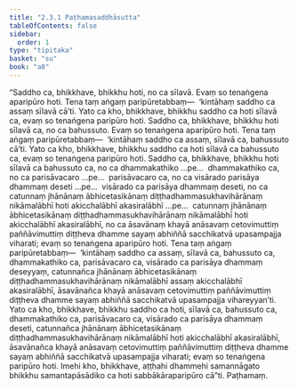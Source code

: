 ```yaml
---
title: "2.3.1 Paṭhamasaddhāsutta"
tableOfContents: false
sidebar:
  order: 1
type: "tipitaka"
basket: "su"
book: "a8"
---
```



<DynamicBreadcrumb />

<Division number="71" book="a8" bookNo="17" page="133">

<Paragraph number="713" book="a8">
“Saddho ca, bhikkhave, bhikkhu hoti, no ca sīlavā. Evaṃ so tenaṅgena aparipūro hoti. Tena taṃ aṅgaṃ paripūretabbaṃ—  ‘kintāhaṃ saddho ca assaṃ sīlavā cā’ti. Yato ca kho, bhikkhave, bhikkhu saddho ca hoti sīlavā ca, evaṃ so tenaṅgena paripūro hoti.
</Paragraph>

<Paragraph number="714" book="a8">
Saddho ca, bhikkhave, bhikkhu hoti sīlavā ca, no ca bahussuto. Evaṃ so tenaṅgena aparipūro hoti. Tena taṃ aṅgaṃ paripūretabbaṃ—  ‘kintāhaṃ saddho ca assaṃ, sīlavā ca, bahussuto cā’ti. Yato ca kho, bhikkhave, bhikkhu saddho ca hoti sīlavā ca bahussuto ca, evaṃ so tenaṅgena paripūro hoti.
</Paragraph>

<Paragraph number="715" book="a8">
Saddho ca, bhikkhave, bhikkhu hoti sīlavā ca bahussuto ca, no ca dhammakathiko …pe…  dhammakathiko ca, no ca parisāvacaro …pe…  parisāvacaro ca, no ca visārado parisāya dhammaṃ deseti …pe…  visārado ca parisāya dhammaṃ deseti, no ca catunnaṃ jhānānaṃ ābhicetasikānaṃ diṭṭhadhammasukhavihārānaṃ nikāmalābhī hoti akicchalābhī akasiralābhī …pe…  catunnaṃ jhānānaṃ ābhicetasikānaṃ diṭṭhadhammasukhavihārānaṃ nikāmalābhī hoti akicchalābhī akasiralābhī, no ca āsavānaṃ khayā anāsavaṃ cetovimuttiṃ paññāvimuttiṃ diṭṭheva dhamme sayaṃ abhiññā sacchikatvā upasampajja viharati; evaṃ so tenaṅgena aparipūro hoti. Tena taṃ aṅgaṃ paripūretabbaṃ—  ‘kintāhaṃ saddho ca assaṃ, sīlavā ca, bahussuto ca, dhammakathiko ca, parisāvacaro ca, visārado ca parisāya dhammaṃ deseyyaṃ, catunnañca jhānānaṃ ābhicetasikānaṃ diṭṭhadhammasukhavihārānaṃ nikāmalābhī assaṃ akicchalābhī akasiralābhī, āsavānañca khayā anāsavaṃ cetovimuttiṃ paññāvimuttiṃ diṭṭheva dhamme sayaṃ abhiññā sacchikatvā upasampajja vihareyyan’ti.
</Paragraph>

<Paragraph number="716" book="a8">
Yato ca kho, bhikkhave, bhikkhu saddho ca hoti, sīlavā ca, bahussuto ca, dhammakathiko ca, parisāvacaro ca, visārado ca parisāya dhammaṃ deseti, catunnañca jhānānaṃ ābhicetasikānaṃ diṭṭhadhammasukhavihārānaṃ nikāmalābhī hoti akicchalābhī akasiralābhī, āsavānañca khayā anāsavaṃ cetovimuttiṃ paññāvimuttiṃ diṭṭheva dhamme sayaṃ abhiññā sacchikatvā upasampajja viharati; evaṃ so tenaṅgena paripūro hoti. Imehi kho, bhikkhave, aṭṭhahi dhammehi samannāgato bhikkhu samantapāsādiko ca hoti sabbākāraparipūro cā”ti.

</Paragraph>
</Division>

<Paragraph number="717" type="center" book="a8">
Paṭhamaṃ.
</Paragraph>
